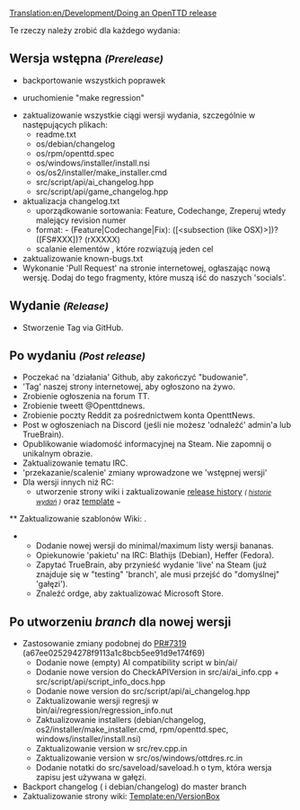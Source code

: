 [[Translation:en/Development/Doing an OpenTTD release]]
 
<!--{{DevDoc}}-->{{pl/Development/Rozwój}}

Te rzeczy należy zrobić dla każdego wydania:

==Wersja wstępna <small>''(Prerelease)''</small>==
* backportowanie wszystkich poprawek

* uruchomienie "make regression"

* zaktualizowanie wszystkie ciągi wersji wydania, szczególnie w następujących plikach:
** readme.txt
** os/debian/changelog
** os/rpm/openttd.spec
** os/windows/installer/install.nsi
** os/os2/installer/make_installer.cmd
** src/script/api/ai_changelog.hpp
** src/script/api/game_changelog.hpp
* aktualizacja changelog.txt
** uporządkowanie sortowania: Feature, Codechange, Zreperuj wtedy malejący revision numer
** format: - (Feature|Codechange|Fix): ([<subsection (like OSX)>])? <message> ([FS#XXX])? (rXXXXX)
** scalanie elementów , które rozwiązują jeden cel
* zaktualizowanie known-bugs.txt
* Wykonanie <span title='PR - "prośba rwania"'>'Pull Request'</span> na stronie internetowej, ogłaszając nową wersję. Dodaj do tego fragmenty, które muszą iść do naszych <span title='społeczników'>'socials'</span>.

==Wydanie <small>''(Release)''</small>==
* Stworzenie Tag via GitHub.

==Po wydaniu <small>''(Post release)''</small>==
<!--* oczekiwanie na "farmę"
 * umieszczenie ''(put)'' wiadomość na stronie internetowej
 * przekazanie/scalenie zmiany wprowadzone we wstępnej wersji
 * dla wersji non-RC:-->
* Poczekać na <span title=Actions>'działania'</span> Github, aby zakończyć "budowanie".
* 'Tag' naszej strony internetowej, aby ogłoszono na żywo.
* Zrobienie ogłoszenia na forum TT.
* Zrobienie tweett @Openttdnews.
* Zrobienie poczty Reddit za pośrednictwem konta OpenttNews.
* Post w ogłoszeniach na Discord (jeśli nie możesz <span title='poke'>'odnaleźć'</span> admin'a lub TrueBrain).
* Opublikowanie wiadomość informacyjnej na Steam. Nie zapomnij o unikalnym obrazie.
* Zaktualizowanie tematu IRC.
* <span title='forwardport/merge'>'przekazanie/scalenie'</span> zmiany wprowadzone we <span title='prerelease'>'wstępnej wersji'</span>
* Dla wersji innych niż RC:
** utworzenie strony wiki i zaktualizowanie [[en/Archive/OpenTTD/Main Page|release history]] ''<small>( [[pl/Archive/OpenTTD/Main Page|historie wydań]] )''</small> oraz [[Template:en/Archive/OpenTTD/Navigation|template]] <!--{{en/S|en/Archive/OpenTTD/Navigation}}--> <small>'' ~ {{en/S|pl/Archive/OpenTTD/OTTDWersje}} ''</small>
<!-- ** zaktualizowanie szablonów wiki: [[Template:en/Version]]
 ** Dodanie nowej wersji do listy wersji minimalnych/maksymalnych "bananów"
-->** Zaktualizowanie szablonów Wiki: {{en/S|en/Version}} .
** Dodanie nowej wersji do minimal/maximum listy wersji bananas.
** Opiekunowie <span title=poke>'pakietu'</span> na IRC: Blathijs (Debian), Heffer (Fedora).
** Zapytać TrueBrain, aby przynieść wydanie 'live' na Steam (już znajduje się w "testing" <span title='gałęzi'>'branch'</span>, ale musi przejść do "domyślnej" <span title=branch>'gałęzi'</span>).
** Znaleźć ordge, aby zaktualizować Microsoft Store.

==Po utworzeniu <span title='gałęzi'>''branch''</span> dla nowej wersji==
* Zastosowanie zmiany podobnej do [https://github.com/OpenTTD/OpenTTD/pull/7319 PR#7319] (a67ee025294278f9113a1c8bcb5ee91d9e174f69)
** Dodanie nowe (empty) AI compatibility script w bin/ai/
** Dodanie nowe version do CheckAPIVersion in src/ai/ai_info.cpp + src/script/api/script_info_docs.hpp
** Dodanie nowe version do src/script/api/ai_changelog.hpp
** Zaktualizowanie wersji regresji w bin/ai/regression/regression_info.nut
** Zaktualizowanie installers (debian/changelog, os2/installer/make_installer.cmd, rpm/openttd.spec, windows/installer/install.nsi)
** Zaktualizowanie version w src/rev.cpp.in
** Zaktualizowanie version w src/os/windows/ottdres.rc.in
** Dodanie notatki do src/saveload/saveload.h o tym, która wersja zapisu jest używana w gałęzi.
* Backport changelog ( i debian/changelog) do master branch
* Zaktualizowanie strony wiki: [[Template:en/VersionBox]]

<!--[[Category:Development]]--> 